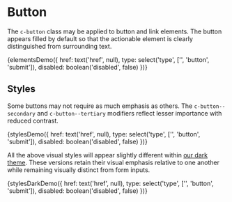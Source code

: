
<Meta title="Components/Button" decorators={[withKnobs]} />

# Button

The `c-button` class may be applied to button and link elements. The button appears filled by default so that the actionable element is clearly distinguished from surrounding text.

<Preview>
  <Story name="Elements" height="100px">
    {elementsDemo({
      href: text('href', null),
      type: select('type', ['', 'button', 'submit']),
      disabled: boolean('disabled', false)
    })}
  </Story>
</Preview>

## Styles

Some buttons may not require as much emphasis as others. The `c-button--secondary` and `c-button--tertiary` modifiers reflect lesser importance with reduced contrast.

<Preview>
  <Story name="Styles" height="100px">
    {stylesDemo({
      href: text('href', null),
      type: select('type', ['', 'button', 'submit']),
      disabled: boolean('disabled', false)
    })}
  </Story>
</Preview>

All the above visual styles will appear slightly different within [our dark theme](/?path=/docs/themes--dark). These versions retain their visual emphasis relative to one another while remaining visually distinct from form inputs.

<Preview>
  <Story
    name="Styles (Dark)"
    height="100px"
    parameters={{ themes: { disable: true } }}
  >
    {stylesDarkDemo({
      href: text('href', null),
      type: select('type', ['', 'button', 'submit']),
      disabled: boolean('disabled', false)
    })}
  </Story>
</Preview>
